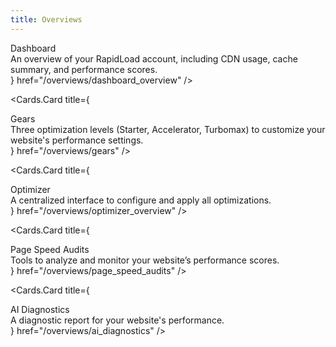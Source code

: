 ```yaml
---
title: Overviews
---
```



<style jsx global>{`
  
  .cards-container{
    display: flex;
    flex-direction: column;
  }

  .card-body .card-title{
    font-size: 18px;
    line-height: 1.2;
    font-weight: 600;
  }

  .card-body .card-description{
    font-size: 14px;
    line-height: 1.2;
    font-weight: 400;
    margin-top: 10px;
  }

`}</style>
 
<Cards className="cards-container">
  <Cards.Card
    title={
      <div className="card-body">
        <div className="card-title">
          Dashboard
        </div>
        <div className="card-description">
         An overview of your RapidLoad account, including CDN usage, cache summary, and performance scores.
        </div>
      </div>
    }
    href="/overviews/dashboard_overview"
  />

  <Cards.Card
    title={
      <div className="card-body">
        <div className="card-title">
          Gears
        </div>
        <div className="card-description">
          Three optimization levels (Starter, Accelerator, Turbomax) to customize
          your website's performance settings.
        </div>
      </div>
    }
    href="/overviews/gears"
  />

  <Cards.Card
    title={
      <div className="card-body">
        <div className="card-title">
          Optimizer
        </div>
        <div className="card-description">
          A centralized interface to configure and apply all optimizations.
        </div>
      </div>
    }
    href="/overviews/optimizer_overview"
  />

  <Cards.Card
    title={
      <div className="card-body">
        <div className="card-title">
          Page Speed Audits
        </div>
        <div className="card-description">
          Tools to analyze and monitor your website’s performance scores.
        </div>
      </div>
    }
    href="/overviews/page_speed_audits"
  />

  <Cards.Card
    title={
      <div className="card-body">
        <div className="card-title">
          AI Diagnostics
        </div>
        <div className="card-description">
          A diagnostic report for your website's performance.
        </div>
      </div>
    }
    href="/overviews/ai_diagnostics"
  />
</Cards>